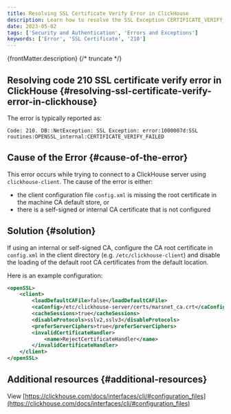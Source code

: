 ```yaml
---
title: Resolving SSL Certificate Verify Error in ClickHouse
description: Learn how to resolve the SSL Exception CERTIFICATE_VERIFY_FAILED error.
date: 2023-05-02
tags: ['Security and Authentication', 'Errors and Exceptions']
keywords: ['Error', 'SSL Certificate', '210']
---
```


{frontMatter.description}
{/* truncate */}

## Resolving code 210 SSL certificate verify error in ClickHouse {#resolving-ssl-certificate-verify-error-in-clickhouse}

The error is typically reported as:

`Code: 210. DB::NetException: SSL Exception: error:1000007d:SSL routines:OPENSSL_internal:CERTIFICATE_VERIFY_FAILED`

## Cause of the Error {#cause-of-the-error}

This error occurs while trying to connect to a ClickHouse server using `clickhouse-client`. The cause of the error is either:

- the client configuration file `config.xml` is missing the root certificate in the machine CA default store, or
- there is a self-signed or internal CA certificate that is not configured

## Solution {#solution}

If using an internal or self-signed CA, configure the CA root certificate in `config.xml` in the client directory (e.g. `/etc/clickhouse-client`) and disable the loading of the default root CA certificates from the default location.

Here is an example configuration:

```xml
<openSSL>
    <client>
        <loadDefaultCAFile>false</loadDefaultCAFile>
        <caConfig>/etc/clickhouse-server/certs/marsnet_ca.crt</caConfig>
        <cacheSessions>true</cacheSessions>
        <disableProtocols>sslv2,sslv3</disableProtocols>
        <preferServerCiphers>true</preferServerCiphers>
        <invalidCertificateHandler>
            <name>RejectCertificateHandler</name>
        </invalidCertificateHandler>
    </client>
</openSSL>
```

## Additional resources {#additional-resources}

View [https://clickhouse.com/docs/interfaces/cli/#configuration_files](https://clickhouse.com/docs/interfaces/cli/#configuration_files)
